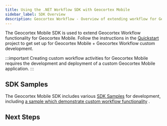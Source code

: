 ```yaml
---
title: Using the .NET Workflow SDK with Geocortex Mobile
sidebar_label: SDK Overview
description: Geocortex Workflow - Overview of extending workflow for Geocortex Mobile
---
```



The Geocortex Mobile SDK is used to extend Geocortex Workflow functionality for Geocortex Mobile. Follow the instructions in the [Quickstart](../mobile/sdk-getting-started.mdx) project to get set up for Geocortex Mobile + Geocortex Workflow custom development.

:::important
Creating custom workflow activities for Geocortex Mobile requires the development and deployment of a custom Geocortex Mobile application.
:::

## SDK Samples

The Geocortex Mobile SDK includes various [SDK Samples](../mobile/sdk-samples.mdx) for development, including [a sample which demonstrate custom workflow functionality](https://github.com/geocortex/vertigis-mobile-samples/tree/master/Geocortex.Mobile.Samples/Geocortex.Mobile.Samples/Samples/Workflow/CustomActivity) .

## Next Steps

<UseCaseContainer>
    <UseCaseCard
        title="Implement a Custom Activity"
        description="Implement a custom activity for Geocortex Mobile"
        link="sdk-mobile-create-activity"
    />
    <UseCaseCard
        title="Implement a Custom Form Element"
        description="Implement a custom form element for Geocortex Mobile"
        link="tutorial-mobile-activity-indicator-form-element"
    />
    <UseCaseCard
        title="Reference a Third Party library"
        description="Reference a third party library in Geocortex Mobile"
        link="sdk-mobile-reference-third-party-library"
    />
</UseCaseContainer>

